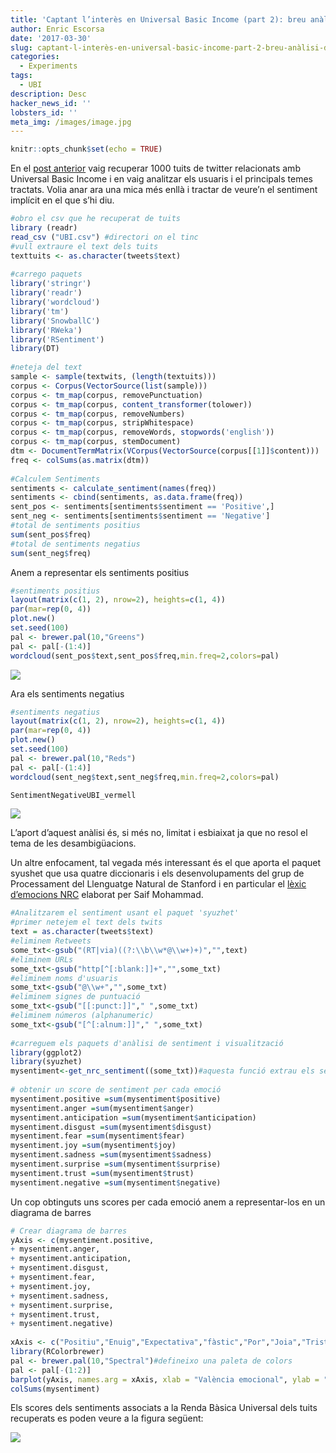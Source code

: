 ```yaml
---
title: 'Captant l’interès en Universal Basic Income (part 2): breu anàlisi de sentiments'
author: Enric Escorsa
date: '2017-03-30'
slug: captant-l-interès-en-universal-basic-income-part-2-breu-anàlisi-de-sentiments
categories:
  - Experiments
tags: 
  - UBI
description: Desc
hacker_news_id: ''
lobsters_id: ''
meta_img: /images/image.jpg
---
```


```r
knitr::opts_chunk$set(echo = TRUE)
```

En el [post anterior](https://enricescorsa.netlify.com/blog/captant-l-inter%C3%A8s-en-universal-basic-income-part-1/)  vaig recuperar 1000 tuits de twitter relacionats amb Universal Basic Income  i en vaig analitzar els usuaris i el principals temes tractats. Volia anar ara una mica més enllà i tractar de veure’n el sentiment implícit en el que s’hi diu.

```r
#obro el csv que he recuperat de tuits
library (readr)
read_csv ("UBI.csv") #directori on el tinc
#vull extraure el text dels tuits
texttuits <- as.character(tweets$text)
 
#carrego paquets
library('stringr')
library('readr')
library('wordcloud')
library('tm')
library('SnowballC')
library('RWeka')
library('RSentiment')
library(DT)
 
#neteja del text
sample <- sample(textwits, (length(textuits)))
corpus <- Corpus(VectorSource(list(sample)))
corpus <- tm_map(corpus, removePunctuation)
corpus <- tm_map(corpus, content_transformer(tolower))
corpus <- tm_map(corpus, removeNumbers)
corpus <- tm_map(corpus, stripWhitespace)
corpus <- tm_map(corpus, removeWords, stopwords('english'))
corpus <- tm_map(corpus, stemDocument)
dtm <- DocumentTermMatrix(VCorpus(VectorSource(corpus[[1]]$content)))
freq <- colSums(as.matrix(dtm))
 
#Calculem Sentiments
sentiments <- calculate_sentiment(names(freq))
sentiments <- cbind(sentiments, as.data.frame(freq))
sent_pos <- sentiments[sentiments$sentiment == 'Positive',]
sent_neg <- sentiments[sentiments$sentiment == 'Negative']
#total de sentiments positius
sum(sent_pos$freq)
#total de sentiments negatius
sum(sent_neg$freq)
```

Anem a representar els sentiments positius

```r
#sentiments positius
layout(matrix(c(1, 2), nrow=2), heights=c(1, 4))
par(mar=rep(0, 4))
plot.new()
set.seed(100)
pal <- brewer.pal(10,"Greens")
pal <- pal[-(1:4)]
wordcloud(sent_pos$text,sent_pos$freq,min.freq=2,colors=pal)
```
![](/blog/2017-03-30-captant-l-interès-en-universal-basic-income-part-2-breu-anàlisi-de-sentiments_files/sentimentpositiveubi_verd.png)

Ara els sentiments negatius

```r
#sentiments negatius
layout(matrix(c(1, 2), nrow=2), heights=c(1, 4))
par(mar=rep(0, 4))
plot.new()
set.seed(100)
pal <- brewer.pal(10,"Reds")
pal <- pal[-(1:4)]
wordcloud(sent_neg$text,sent_neg$freq,min.freq=2,colors=pal)

SentimentNegativeUBI_vermell
```

![](/blog/2017-03-30-captant-l-interès-en-universal-basic-income-part-2-breu-anàlisi-de-sentiments_files/sentimentnegativeubi_vermell.png)

L’aport d’aquest anàlisi és, si més no, limitat i esbiaixat ja que no resol el tema de les desambigüacions.

Un altre enfocament, tal vegada més interessant és el que aporta el paquet syushet que usa quatre diccionaris i els desenvolupaments del grup de Processament del Llenguatge Natural de Stanford i en particular el [lèxic d’emocions NRC](http://saifmohammad.com/WebPages/NRC-Emotion-Lexicon.htm) elaborat per Saif Mohammad. 

```r
#Analitzarem el sentiment usant el paquet 'syuzhet'
#primer netejem el text dels twits
text = as.character(tweets$text)
#eliminem Retweets
some_txt<-gsub("(RT|via)((?:\\b\\w*@\\w+)+)","",text)
#eliminem URLs
some_txt<-gsub("http[^[:blank:]]+","",some_txt)
#eliminem noms d'usuaris
some_txt<-gsub("@\\w+","",some_txt)
#eliminem signes de puntuació
some_txt<-gsub("[[:punct:]]"," ",some_txt)
#eliminem números (alphanumeric)
some_txt<-gsub("[^[:alnum:]]"," ",some_txt)
 
#carreguem els paquets d'anàlisi de sentiment i visualització
library(ggplot2)
library(syuzhet)
mysentiment<-get_nrc_sentiment((some_txt))#aquesta funció extrau els sentiments dels twits
 
# obtenir un score de sentiment per cada emoció
mysentiment.positive =sum(mysentiment$positive)
mysentiment.anger =sum(mysentiment$anger)
mysentiment.anticipation =sum(mysentiment$anticipation)
mysentiment.disgust =sum(mysentiment$disgust)
mysentiment.fear =sum(mysentiment$fear)
mysentiment.joy =sum(mysentiment$joy)
mysentiment.sadness =sum(mysentiment$sadness)
mysentiment.surprise =sum(mysentiment$surprise)
mysentiment.trust =sum(mysentiment$trust)
mysentiment.negative =sum(mysentiment$negative)
```


Un cop obtinguts uns scores per cada emoció anem a representar-los en un diagrama de barres

```r
# Crear diagrama de barres
yAxis <- c(mysentiment.positive,
+ mysentiment.anger,
+ mysentiment.anticipation,
+ mysentiment.disgust,
+ mysentiment.fear,
+ mysentiment.joy,
+ mysentiment.sadness,
+ mysentiment.surprise,
+ mysentiment.trust,
+ mysentiment.negative)
 
xAxis <- c("Positiu","Enuig","Expectativa","fàstic","Por","Joia","Tristor","Sorpresa","Confiança","Negatiu")
library(RColorbrewer)
pal <- brewer.pal(10,"Spectral")#defineixo una paleta de colors
pal <- pal[-(1:2)]
barplot(yAxis, names.arg = xAxis, xlab = "València emocional", ylab = "Score", main = "Anàlisi del sentiment dels twits", col = pal, border = "black", xpd = F, axisnames = T, cex.axis = 0.8, cex.sub = 0.8)
colSums(mysentiment)
```


Els scores dels sentiments associats a la Renda Bàsica Universal dels tuits recuperats es poden veure a la figura següent:

![](/blog/2017-03-30-captant-l-interès-en-universal-basic-income-part-2-breu-anàlisi-de-sentiments_files/sentimentsubi.png)